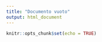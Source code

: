 ```yaml
---
title: "Documento vuoto"
output: html_document
---
```


```r
knitr::opts_chunk$set(echo = TRUE)
```

